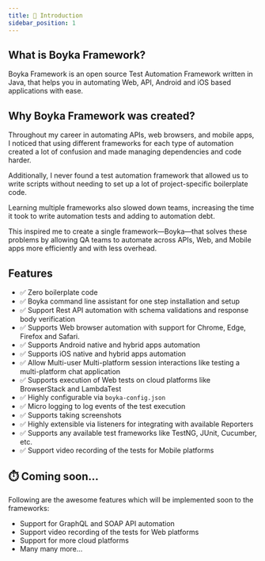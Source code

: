 ```yaml
---
title: 👋 Introduction
sidebar_position: 1
---
```


## What is Boyka Framework?

Boyka Framework is an open source Test Automation Framework written in Java, that helps you in automating Web, API, Android and iOS based applications with ease.

## Why Boyka Framework was created?

Throughout my career in automating APIs, web browsers, and mobile apps, I noticed that using different frameworks for each type of automation created a lot of confusion and made managing dependencies and code harder.

Additionally, I never found a test automation framework that allowed us to write scripts without needing to set up a lot of project-specific boilerplate code.

Learning multiple frameworks also slowed down teams, increasing the time it took to write automation tests and adding to automation debt.

This inspired me to create a single framework—Boyka—that solves these problems by allowing QA teams to automate across APIs, Web, and Mobile apps more efficiently and with less overhead.

## Features

- ✅ Zero boilerplate code
- ✅ Boyka command line assistant for one step installation and setup
- ✅ Support Rest API automation with schema validations and response body verification
- ✅ Supports Web browser automation with support for Chrome, Edge, Firefox and Safari.
- ✅ Supports Android native and hybrid apps automation
- ✅ Supports iOS native and hybrid apps automation
- ✅ Allow Multi-user Multi-platform session interactions like testing a multi-platform chat application
- ✅ Supports execution of Web tests on cloud platforms like BrowserStack and LambdaTest
- ✅ Highly configurable via `boyka-config.json`
- ✅ Micro logging to log events of the test execution
- ✅ Supports taking screenshots
- ✅ Highly extensible via listeners for integrating with available Reporters
- ✅ Supports any available test frameworks like TestNG, JUnit, Cucumber, etc.
- ✅ Support video recording of the tests for Mobile platforms

## ⏱️ Coming soon...

Following are the awesome features which will be implemented soon to the frameworks:

- Support for GraphQL and SOAP API automation
- Support video recording of the tests for Web platforms
- Support for more cloud platforms
- Many many more...
